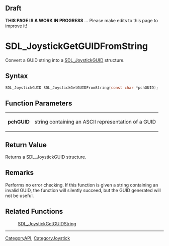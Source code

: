 
== Draft ==


'''THIS PAGE IS A WORK IN PROGRESS''' ... Please make edits to this page to improve it!


<!-- #*^*^*^*^*See https://wiki.libsdl.org/SGFunctions for details on editing this page*^*^*^*^* -->

= SDL_JoystickGetGUIDFromString =

Convert a GUID string into a [[SDL_JoystickGUID]] structure.

== Syntax ==

<syntaxhighlight lang='c'>
SDL_JoystickGUID SDL_JoystickGetGUIDFromString(const char *pchGUID);
</syntaxhighlight>

== Function Parameters ==

{|
|'''pchGUID'''
|string containing an ASCII representation of a GUID
|}

== Return Value ==

Returns a SDL_JoystickGUID structure.



== Remarks ==

Performs no error checking. If this function is given a string containing
an invalid GUID, the function will silently succeed, but the GUID generated
will not be useful.

== Related Functions ==

:[[SDL_JoystickGetGUIDString]]

----
[[CategoryAPI]], [[CategoryJoystick]]



